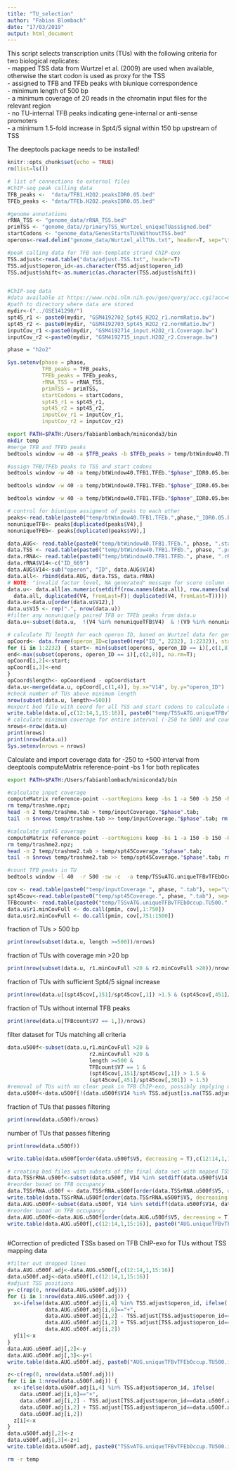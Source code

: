 ```yaml
---
title: "TU_selection"
author: "Fabian Blombach"
date: "17/03/2019"
output: html_document
---
```

This script selects transcription units (TUs) with the following criteria for two biological replicates:  
- mapped TSS data from Wurtzel et al. (2009) are used when available, otherwise the start codon is used as proxy for the TSS  
- assigned to TFB and TFEb peaks with biunique correspondence  
- minimum length of 500 bp   
- a minimum coverage of 20 reads in the chromatin input files for the relevant region  
- no TU-internal TFB peaks indicating gene-internal or anti-sense promoters  
- a minimum 1.5-fold increase in Spt4/5 signal within 150 bp upstream of TSS  

The deeptools package needs to be installed!

```r
knitr::opts_chunk$set(echo = TRUE)
rm(list=ls())

# list of connections to external files
#ChIP-seq peak calling data
TFB_peaks <-  "data/TFB1.H2O2.peaksIDR0.05.bed"
TFEb_peaks <- "data/TFEb.H2O2.peaksIDR0.05.bed"

#genome annotations
rRNA_TSS <- "genome_data/rRNA_TSS.bed"
primTSS <- "genome_data//primaryTSS_Wurtzel_uniqueTUassigned.bed"
startCodons <- "genome_data/GenesStartsTUsWithoutTSS.bed"
operons<-read.delim("genome_data/Wurtzel_allTUs.txt", header=T, sep="\t")

#peak calling data for TFB non-template strand ChIP-exo
TSS.adjust<-read.table("data/adjust.TSS.txt", header=T)
TSS.adjust$operon_id<-as.character(TSS.adjust$operon_id)
TSS.adjust$shift<-as.numeric(as.character(TSS.adjust$shift))


#ChIP-seq data
#data available at https://www.ncbi.nlm.nih.gov/geo/query/acc.cgi?acc=GSE141286
#path to directory where data are stored
mydir<-("../GSE141290/")
spt45_r1 <- paste0(mydir, "GSM4192702_Spt45_H2O2_r1.normRatio.bw")
spt45_r2 <- paste0(mydir, "GSM4192703_Spt45_H2O2_r2.normRatio.bw")
inputCov_r1 <-paste0(mydir, "GSM4192714_input.H2O2_r1.Coverage.bw")
inputCov_r2 <-paste0(mydir, "GSM4192715_input.H2O2_r2.Coverage.bw")

phase = "h2o2"

Sys.setenv(phase = phase,
           TFB_peaks = TFB_peaks, 
           TFEb_peaks = TFEb_peaks, 
           rRNA_TSS = rRNA_TSS, 
           primTSS = primTSS,
           startCodons = startCodons, 
           spt45_r1 = spt45_r1, 
           spt45_r2 = spt45_r2,
           inputCov_r1 = inputCov_r1, 
           inputCov_r2 = inputCov_r2)

```

```bash
export PATH=$PATH:/Users/fabianblombach/miniconda3/bin
mkdir temp
#merge TFB and TFEb peaks
bedtools window -w 40 -a $TFB_peaks -b $TFEb_peaks > temp/btWindow40.TFB1.TFEb."$phase"_IDR0.05.bed

#assign TFB/TFEb peaks to TSS and start codons
bedtools window -w 40 -a temp/btWindow40.TFB1.TFEb."$phase"_IDR0.05.bed -b $startCodons > temp/btWindow40.TFB1.TFEb."$phase".startCodonsTUsWithoutTSS.bed

bedtools window -w 40 -a temp/btWindow40.TFB1.TFEb."$phase"_IDR0.05.bed -b $primTSS > temp/btWindow40.TFB1.TFEb."$phase".primTSS_uniqueAssigned.bed

bedtools window -w 40 -a temp/btWindow40.TFB1.TFEb."$phase"_IDR0.05.bed -b $rRNA_TSS > temp/btWindow40.TFB1.TFEb."$phase".rRNA_TSS.bed
```


```r
# control for biunique assigment of peaks to each other
peaks<-read.table(paste0("temp/btWindow40.TFB1.TFEb.",phase,"_IDR0.05.bed"))
nonuniqueTFB<- peaks[duplicated(peaks$V4),]
nonuniqueTFEb<- peaks[duplicated(peaks$V9),]

data.AUG<- read.table(paste0("temp/btWindow40.TFB1.TFEb.", phase, ".startCodonsTUsWithoutTSS.bed"))
data.TSS <- read.table(paste0("temp/btWindow40.TFB1.TFEb.", phase, ".primTSS_uniqueAssigned.bed"))
data.rRNA<- read.table(paste0("temp/btWindow40.TFB1.TFEb.", phase, ".rRNA_TSS.bed"))
data.rRNA$V14<-c("ID_669")
data.AUG$V14<-sub("operon", "ID", data.AUG$V14)
data.all<- rbind(data.AUG, data.TSS, data.rRNA)
# NOTE: "invalid factor level, NA generated" message for score column (5th) for TSS, ignore!
data.u<- data.all[as.numeric(setdiff(row.names(data.all), row.names(subset(
  data.all, duplicated(V4, fromLast=F)| duplicated(V4, fromLast=T))))),]
data.u<-data.u[order(data.u$V12),]
data.u$V15 <- rep(".", nrow(data.u))
#filter any nonuniquely paired TFB or TFEb peaks from data.u
data.u<-subset(data.u,  !(V4 %in% nonuniqueTFB$V4)  & !(V9 %in% nonuniqueTFEb$V9))

# calculate TU length for each operon ID, based on Wurtzel data for gene start, end and primary TSS and Operon ID assignment
opCoord<- data.frame(operon_ID=c(paste0(rep("ID_", 2232), 1:2232)), start=(rep(0, 2232)), end=(rep(0,2232))) 
for (i in 1:2232) { start<- min(subset(operons, operon_ID == i)[,c(1,8)], na.rm=T);
end<-max(subset(operons, operon_ID == i)[,c(2,8)], na.rm=T);
opCoord[i,2]<-start;
opCoord[i,3]<-end
}
opCoord$length<- opCoord$end - opCoord$start
data.u<-merge(data.u, opCoord[,c(1,4)], by.x="V14", by.y="operon_ID")
#check number of TUs above minimum length
nrow(subset(data.u, length>=500))
#export bed file with coord for all TSS and start codons to calculate coverage data
write.table(data.u[,c(12:14,1,15:16)], paste0("temp/TSSvATG.uniqueTFBvTFEbOccup.", phase, ".bed"), sep="\t", row.names=F, col.names=F, quote=F)
# calculate minimum coverage for entire interval (-250 to 500) and count TUs that pass >20 coverage
nrows<-nrow(data.u)
print(nrows)
print(nrow(data.u))
Sys.setenv(nrows = nrows)
```

Calculate and import coverage data for -250 to +500 interval from deeptools computeMatrix reference-point -bs 1 for both replicates
```bash
export PATH=$PATH:/Users/fabianblombach/miniconda3/bin

#calculate input coverage
computeMatrix reference-point --sortRegions keep -bs 1 -a 500 -b 250 -R temp/TSSvATG.uniqueTFBvTFEbOccup."$phase".bed -S $inputCov_r1 $inputCov_r2  -o temp/trashme.npz --outFileNameMatrix temp/trashme.tab;
rm temp/trashme.npz;
head -n 2 temp/trashme.tab > temp/inputCoverage."$phase".tab; 
tail -n $nrows temp/trashme.tab >> temp/inputCoverage."$phase".tab; rm temp/trashme.tab

#calculate spt45 coverage
computeMatrix reference-point --sortRegions keep -bs 1 -a 150 -b 150 -R temp/TSSvATG.uniqueTFBvTFEbOccup."$phase".bed -S $spt45_r1 $spt45_r2 -o temp/trashme2.npz --outFileNameMatrix temp/trashme2.tab;
rm temp/trashme2.npz;
head -n 2 temp/trashme2.tab > temp/spt45Coverage."$phase".tab; 
tail -n $nrows temp/trashme2.tab >> temp/spt45Coverage."$phase".tab; rm temp/trashme2.tab

#count TFB peaks in TU
bedtools window -l 40  -r 500 -sw -c  -a temp/TSSvATG.uniqueTFBvTFEbOccup."$phase".bed -b $TFB_peaks > temp/TSSvATG.uniqueTFBvTFEbOccup.TU500."$phase".intTFB1PeakCount.bed
```

```r
cov <- read.table(paste0("temp/inputCoverage.", phase, ".tab"), sep="\t", header=F)
spt45cov<-read.table(paste0("temp/spt45Coverage.", phase, ".tab"), sep="\t", header=F)
TFBcount<- read.table(paste0("temp/TSSvATG.uniqueTFBvTFEbOccup.TU500.", phase, ".intTFB1PeakCount.bed"), sep="\t", header=F)
data.u$r1.minCovFull <- do.call(pmin, cov[,1:750])
data.u$r2.minCovFull <- do.call(pmin, cov[,751:1500])
```
fraction of TUs > 500 bp
```r
print(nrow(subset(data.u, length >=500))/nrows)
```
fraction of TUs with coverage min >20 bp
```r
print(nrow(subset(data.u, r1.minCovFull >20 & r2.minCovFull >20))/nrows)
```
fraction of TUs with sufficient Spt4/5 signal increase
```r
print(nrow(data.u[(spt45cov[,151]/spt45cov[,1]) >1.5 & (spt45cov[,451]/spt45cov[,301]) >1.5,])/nrows)
```
fraction of TUs without internal TFB peaks
```r
print(nrow(data.u[TFBcount$V7 == 1,])/nrows)
```
filter dataset for TUs matching all criteria
```r
data.u500f<-subset(data.u,r1.minCovFull >20 & 
                          r2.minCovFull >20 &
                          length >=500 &     
                          TFBcount$V7 == 1 &
                          (spt45cov[,151]/spt45cov[,1]) > 1.5 & 
                          (spt45cov[,451]/spt45cov[,301]) > 1.5)
#removal of TUs with no clear peak in TFB ChIP-exo, possibly implying multiple TSSs for the TU
data.u500f<-data.u500f[!(data.u500f$V14 %in% TSS.adjust[is.na(TSS.adjust$shift),1]),]

```

fraction of TUs that passes filtering
```r
print(nrow(data.u500f)/nrows)
```

number of TUs that passes filtering
```r
print(nrow(data.u500f))
```

```r
write.table(data.u500f[order(data.u500f$V5, decreasing = T),c(12:14,1,15:16)], paste0("TSSvATG.uniqueTFBvTFEbOccup.TU500.intTFBfilt.", phase,".bed"), sep="\t", row.names=F, col.names=F, quote=F)

# creating bed files with subsets of the final data set with mapped TSS (TSS & rRNA promoters) and those based on start codons (AUG)
data.TSSrRNA.u500f<-subset(data.u500f, V14 %in% setdiff(data.u500f$V14, data.AUG$V14))
#reorder based on TFB occupancy
data.TSSrRNA.u500f <- data.TSSrRNA.u500f[order(data.TSSrRNA.u500f$V5, decreasing = T),]
write.table(data.TSSrRNA.u500f[order(data.TSSrRNA.u500f$V5, decreasing = T),c(12:14,1,15:16)], paste0("TSS.uniqueTFBvTFEbOccup.TU500.intTFBfilt.", phase,".bed"), sep="\t", row.names=F, col.names=F, quote=F)
data.AUG.u500f<-subset(data.u500f, V14 %in% setdiff(data.u500f$V14, data.TSSrRNA.u500f$V14))
#reorder based on TFB occupancy
data.AUG.u500f<-data.AUG.u500f[order(data.AUG.u500f$V5, decreasing = T),]
write.table(data.AUG.u500f[,c(12:14,1,15:16)], paste0("AUG.uniqueTFBvTFEbOccup.TU500.intTFBfilt.",phase,".bed"), sep="\t", row.names=F, col.names=F, quote=F)



```


#Correction of predicted TSSs based on TFB ChIP-exo for TUs without TSS mapping data
```r
#filter out dropped lines
data.AUG.u500f.adj<-data.AUG.u500f[,c(12:14,1,15:16)]
data.u500f.adj<-data.u500f[,c(12:14,1,15:16)]
#adjust TSS positions
y<-c(rep(0, nrow(data.AUG.u500f.adj)))
for (i in 1:nrow(data.AUG.u500f.adj)) {
  x<-ifelse(data.AUG.u500f.adj[i,4] %in% TSS.adjust$operon_id, ifelse(
            data.AUG.u500f.adj[i,6]=="+",
            data.AUG.u500f.adj[i,2] - TSS.adjust[TSS.adjust$operon_id==data.AUG.u500f.adj[i,4],2], 
            data.AUG.u500f.adj[i,2] + TSS.adjust[TSS.adjust$operon_id==data.AUG.u500f.adj[i,4],2]),
            data.AUG.u500f.adj[i,2])
  y[i]<-x
}
data.AUG.u500f.adj[,2]<-y
data.AUG.u500f.adj[,3]<-y+1
write.table(data.AUG.u500f.adj, paste0("AUG.uniqueTFBvTFEbOccup.TU500.intTFBfilt.",phase,".adj.bed"), sep="\t", row.names=F, col.names=F, quote=F)

z<-c(rep(0, nrow(data.u500f.adj)))
for (i in 1:nrow(data.u500f.adj)) {
  x<-ifelse(data.u500f.adj[i,4] %in% TSS.adjust$operon_id, ifelse(
    data.u500f.adj[i,6]=="+",
    data.u500f.adj[i,2] - TSS.adjust[TSS.adjust$operon_id==data.u500f.adj[i,4],2], 
    data.u500f.adj[i,2] + TSS.adjust[TSS.adjust$operon_id==data.u500f.adj[i,4],2]),
    data.u500f.adj[i,2])
  z[i]<-x
}
data.u500f.adj[,2]<-z
data.u500f.adj[,3]<-z+1
write.table(data.u500f.adj, paste0("TSSvATG.uniqueTFBvTFEbOccup.TU500.intTFBfilt.",phase,".adj.bed"), sep="\t", row.names=F, col.names=F, quote=F)
```

```bash
rm -r temp
```
